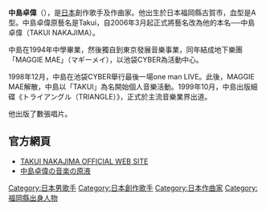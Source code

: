 {{Infobox Musician 
| Name            = TAKUI NAKAJIMA
| Background          = solo_singer
| Img             = 
| Img_capt        = 
| Alias               = 
| 職業 = [[創作歌手|創作歌手]]、[[音樂製作人|音樂製作人]]、[[作曲家|作曲家]]
| 出生日期 = {{birth_date_and_age|1978|10|19}}
| Instrument      = [[結他|結他]]、[[口琴|口琴]]、[[鋼琴|鋼琴]]
| Genre           = [[另類搖滾|另類搖滾]]、[[流行搖滾|流行搖滾]]、[[Pop音樂|Pop音樂]]
| Associated_acts = [[BEAT&LOOSE|BEAT&LOOSE]]
|website = http://www.takui.com/ 官方網站|years_active = 2000年至今|birth_place = [[日本|日本]][[福岡縣|福岡縣]][[古賀市|古賀市]]|label = [[SMEJ_Associated_Records|SMEJ Associated Records]]<br />（1999年—2000年）<br />[[Optimum_Records|Optimum Records]]<br />（2000年—2003年）<br />[[zetima|zetima]]<br />（2004年—）}}

{{expand|time=2010-04-08T01:29:48+00:00}}
'''中島卓偉'''（{{bd|1978年|10月19日|||Nakashima Takui}}），是[[日本|日本]]創作歌手及作曲家。他出生於日本福岡縣古賀市，血型是A型。中島卓偉原藝名是Takui，自2006年3月起正式將藝名改為他的本名──中島卓偉（TAKUI NAKAJIMA）。

中島在1994年中學畢業，然後獨自到東京發展音樂事業，同年結成地下樂團「MAGGIE MAE」（マギーメイ），以池袋CYBER為活動中心。

1998年12月，中島在池袋CYBER舉行最後一場one man LIVE。此後，MAGGIE MAE解散，中島以「TAKUI」為名開始個人音樂活動。1999年10月，中島出版細碟《トライアングル（TRIANGLE）》，正式於主流音樂業界出道。

他出版了數張唱片。
==官方網頁 ==
* [http://www.takui.com/ TAKUI NAKAJIMA OFFICIAL WEB SITE]{{Wayback|url=http://www.takui.com/ |date=20080427072143 }}
* [https://web.archive.org/web/20071105075856/http://blog.excite.co.jp/takuiblog/ 中島卓偉の音楽の原液]

{{DEFAULTSORT:Nakashima Takui}}
[[Category:日本男歌手|Category:日本男歌手]]
[[Category:日本創作歌手|Category:日本創作歌手]]
[[Category:日本作曲家|Category:日本作曲家]]
[[Category:福岡縣出身人物|Category:福岡縣出身人物]]